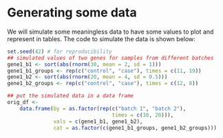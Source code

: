 <!--
File : child-datagen.Rmd
Desc : a child document simulating some data 
Auth : Sarah Gerster
Date : 20 Mar 2014

THE SOURCE OF THIS DOCUMENT IS *.Rmd
DO NOT EDIT THE *.md, *.html, *.doc, *.pdf, *.R, ... FILES !!!
-->

# Generating some data 
We will simulate some meaningless data to have some values to plot and
represent in tables. The code to simulate the data is shown below:

```r
set.seed(42) # for reproducibility
## simulated values of two genes for samples from different batches
gene1_b1 <- sort(abs(rnorm(30, mean = 2, sd = 1)))
gene1_b1_groups <- rep(c("control", "case"), times = c(11, 19))
gene1_b2 <- sort(abs(rnorm(20, mean = 4, sd = 0.5)))
gene1_b2_groups <- rep(c("control", "case"), times = c(12, 8))

## put the simulated data in a data frame
orig_df <-
    data.frame(by = as.factor(rep(c("batch 1", "batch 2"), 
                                  times = c(30, 20))),
               vals = c(gene1_b1, gene1_b2),
               cat = as.factor(c(gene1_b1_groups, gene1_b2_groups)))
``` 
